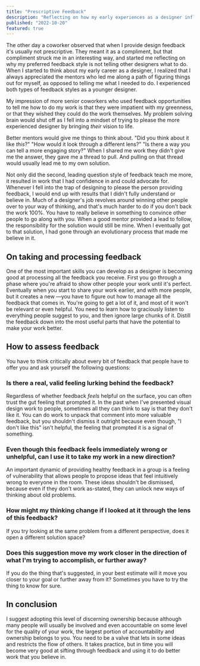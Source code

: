 ```yaml
---
title: "Prescriptive Feedback"
description: "Reflecting on how my early experiences as a designer influenced my feedback style."
published: "2022-10-20"
featured: true
---
```


The other day a coworker observed that when I provide design feedback it's usually not prescriptive. They meant it as a compliment, but that compliment struck me in an interesting way, and started me reflecting on why my preferred feedback style is not telling other designers what to do. When I started to think about my early career as a designer, I realized that I always appreciated the mentors who led me along a path of figuring things out for myself, as opposed to telling me what I needed to do. I experienced both types of feedback styles as a younger designer.

My impression of more senior coworkers who used feedback opportunities to tell me how to do my work is that they were impatient with my greenness, or that they wished they could do the work themselves. My problem solving brain would shut off as I fell into a mindset of trying to please the more experienced designer by bringing _their_ vision to life.

Better mentors would give me things to think about. "Did you think about it like _this_?" "How would it look through a different lens?" "Is there a way you can tell a more engaging story?" When I shared me work they didn't give me the answer, they gave me a thread to pull. And pulling on that thread would usually lead me to my own solution.

Not only did the second, leading question style of feedback teach me more, it resulted in work that I had confidence in and could advocate for. Whenever I fell into the trap of designing to please the person providing feedback, I would end up with results that I didn't fully understand or believe in. Much of a designer's job revolves around winning other people over to your way of thinking, and that's much harder to do if you don't back the work 100%. You have to really believe in something to convince other people to go along with you. When a good mentor provided a lead to follow, the responsibility for the solution would still be mine. When I eventually got to that solution, I had gone through an evolutionary process that made me believe in it.

## On taking and processing feedback

One of the most important skills you can develop as a designer is becoming good at processing all the feedback you receive. First you go through a phase where you're afraid to show other people your work until it's perfect. Eventually when you start to share your work earlier, and with more people, but it creates a new —you have to figure out how to manage all the feedback that comes in. You're going to get a lot of it, and most of it won't be relevant or even helpful. You need to learn how to graciously listen to everything people suggest to you, and then ignore large chunks of it. Distill the feedback down into the most useful parts that have the potential to make your work better.

## How to assess feedback

You have to think critically about every bit of feedback that people have to offer you and ask yourself the following questions:

### Is there a real, valid feeling lurking behind the feedback?

Regardless of whether feedback _feels_ helpful on the surface, you can often trust the gut feeling that prompted it. In the past when I've presented visual design work to people, sometimes all they can think to say is that they don't like it. You can do work to unpack that comment into more valuable feedback, but you shouldn't dismiss it outright because even though, "I don't like this" isn't helpful, the feeling that prompted it is a signal of something.

### Even though this feedback feels immediately wrong or unhelpful, can I use it to take my work in a new direction?

An important dynamic of providing healthy feedback in a group is a feeling of vulnerability that allows people to propose ideas that feel intuitively wrong to everyone in the room. These ideas shouldn't be dismissed, because even if they don't work as-stated, they can unlock new ways of thinking about old problems.

### How might my thinking change if I looked at it through the lens of this feedback?

If you try looking at the same problem from a different perspective, does it open a different solution space?

### Does this suggestion move my work closer in the direction of what I'm trying to accomplish, or further away?

If you do the thing that's suggested, in your best estimate will it move you closer to your goal or further away from it? Sometimes you have to try the thing to know for sure.

## In conclusion

I suggest adopting this level of discerning ownership because although many people will usually be involved and even accountable on some level for the quality of your work, the largest portion of accountability and ownership belongs to you. You need to be a valve that lets in some ideas and restricts the flow of others. It takes practice, but in time you will become very good at sifting through feedback and using it to do better work that you believe in.
